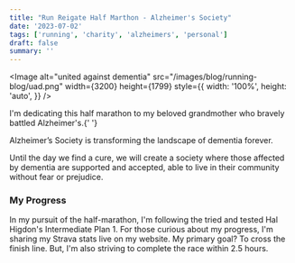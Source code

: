 ```yaml
---
title: "Run Reigate Half Marthon - Alzheimer's Society"
date: '2023-07-02'
tags: ['running', 'charity', 'alzheimers', 'personal']
draft: false
summary: ''
---
```


<Image
  alt="united against dementia"
  src="/images/blog/running-blog/uad.png"
  width={3200}
  height={1799}
  style={{
    width: '100%',
    height: 'auto',
  }}
/>


<JustGiving />

I'm dedicating this half marathon to my beloved grandmother who bravely battled Alzheimer's.{' '}

Alzheimer’s Society is transforming the landscape of dementia forever.

Until the day we find a cure, we will create a society where those affected by dementia are supported and accepted, able to live in their community without fear or prejudice.

### My Progress

In my pursuit of the half-marathon, I'm following the tried and tested Hal Higdon's Intermediate Plan 1. For those curious about my progress, I'm sharing my Strava stats live on my website.
My primary goal? To cross the finish line. But, I'm also striving to complete the race within 2.5 hours.


<Strava />


<JustGivingUpdates />
